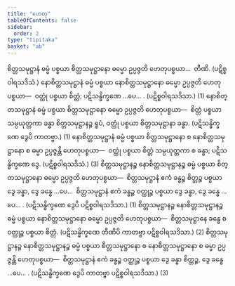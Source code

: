 ```yaml
---
title: "ဟေတု"
tableOfContents: false
sidebar:
  order: 2
type: "tipitaka"
basket: "ab"
---
```



<DynamicBreadcrumb />

<Division number="201">

<Paragraph number="2806">
စိတ္တသမုဋ္ဌာနံ ဓမ္မံ ပစ္စယာ စိတ္တသမုဋ္ဌာနော ဓမ္မော ဥပ္ပဇ္ဇတိ ဟေတုပစ္စယာ…  တီဏိ. (ပဋိစ္စဝါရသဒိသံ.)
</Paragraph>

<Paragraph number="2807">
နောစိတ္တသမုဋ္ဌာနံ ဓမ္မံ ပစ္စယာ နောစိတ္တသမုဋ္ဌာနော ဓမ္မော ဥပ္ပဇ္ဇတိ ဟေတုပစ္စယာ—  ဝတ္ထုံ ပစ္စယာ စိတ္တံ; ပဋိသန္ဓိက္ခဏေ …ပေ… . (ပဋိစ္စဝါရသဒိသာ.) (1)
</Paragraph>

<Paragraph number="2808">
နောစိတ္တသမုဋ္ဌာနံ ဓမ္မံ ပစ္စယာ စိတ္တသမုဋ္ဌာနော ဓမ္မော ဥပ္ပဇ္ဇတိ ဟေတုပစ္စယာ—  စိတ္တံ ပစ္စယာ သမ္ပယုတ္တကာ ခန္ဓာ စိတ္တသမုဋ္ဌာနဉ္စ ရူပံ, ဝတ္ထုံ ပစ္စယာ စိတ္တသမုဋ္ဌာနာ ခန္ဓာ. (ပဋိသန္ဓိက္ခဏေ ဒွေပိ ကာတဗ္ဗာ.) (1)
</Paragraph>

<Paragraph number="2809">
နောစိတ္တသမုဋ္ဌာနံ ဓမ္မံ ပစ္စယာ စိတ္တသမုဋ္ဌာနော စ နောစိတ္တသမုဋ္ဌာနော စ ဓမ္မာ ဥပ္ပဇ္ဇန္တိ ဟေတုပစ္စယာ—  ဝတ္ထုံ ပစ္စယာ စိတ္တံ သမ္ပယုတ္တကာ စ ခန္ဓာ; ပဋိသန္ဓိက္ခဏေ ဒွေ. (ပဋိစ္စဝါရသဒိသံ.) (3)
</Paragraph>

</Division>
<Division number="202">

<Paragraph number="2810">
စိတ္တသမုဋ္ဌာနဉ္စ နောစိတ္တသမုဋ္ဌာနဉ္စ ဓမ္မံ ပစ္စယာ စိတ္တသမုဋ္ဌာနော ဓမ္မော ဥပ္ပဇ္ဇတိ ဟေတုပစ္စယာ—  စိတ္တသမုဋ္ဌာနံ ဧကံ ခန္ဓဉ္စ စိတ္တဉ္စ ပစ္စယာ ဒွေ ခန္ဓာ, ဒွေ ခန္ဓေ …ပေ…  စိတ္တသမုဋ္ဌာနံ ဧကံ ခန္ဓဉ္စ ဝတ္ထုဉ္စ ပစ္စယာ ဒွေ ခန္ဓာ, ဒွေ ခန္ဓေ …ပေ… . (ပဋိသန္ဓိက္ခဏေ ဒွေပိ ပဋိစ္စဝါရသဒိသာ.) (1)
</Paragraph>

<Paragraph number="2811">
စိတ္တသမုဋ္ဌာနဉ္စ နောစိတ္တသမုဋ္ဌာနဉ္စ ဓမ္မံ ပစ္စယာ နောစိတ္တသမုဋ္ဌာနော ဓမ္မော ဥပ္ပဇ္ဇတိ ဟေတုပစ္စယာ—  စိတ္တသမုဋ္ဌာနေ ခန္ဓေ စ ဝတ္ထုဉ္စ ပစ္စယာ စိတ္တံ. (ပဋိသန္ဓိက္ခဏေ တီဏိပိ ကာတဗ္ဗာ ပဋိစ္စဝါရသဒိသာ.) (2)
</Paragraph>

<Paragraph number="2812">
စိတ္တသမုဋ္ဌာနဉ္စ နောစိတ္တသမုဋ္ဌာနဉ္စ ဓမ္မံ ပစ္စယာ စိတ္တသမုဋ္ဌာနော စ နောစိတ္တသမုဋ္ဌာနော စ ဓမ္မာ ဥပ္ပဇ္ဇန္တိ ဟေတုပစ္စယာ—  စိတ္တသမုဋ္ဌာနံ ဧကံ ခန္ဓဉ္စ ဝတ္ထုဉ္စ ပစ္စယာ ဒွေ ခန္ဓာ စိတ္တဉ္စ, ဒွေ ခန္ဓေ …ပေ… . (ပဋိသန္ဓိက္ခဏေ ဒွေပိ ကာတဗ္ဗာ ပဋိစ္စဝါရသဒိသာ.) (3)
</Paragraph>
</Division>